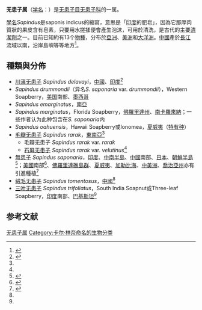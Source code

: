 {{Automatic taxobox
| image = Sapindus mukorossi2.jpg
| image_width = 240px
| image_caption = [[無患子|無患子]] ''Sapindus saponaria''
| taxon=Sapindus
| authority = [[L.|L.]], 1753
| type_species=[[无患子|无患子]]<br>''Sapindus saponaria''
| type_species_authority = L., 1753
| subdivision_ranks = [[种|种]]
| subdivision = 见本文
}}
'''无患子属'''（[[学名|学名]]：''{{lang|la|Sapindus}}''）是[[无患子目|无患子目]][[无患子科|无患子科]]的一属。

[[學名|學名]]''Sapindus''是saponis indicus的縮寫，意思是「[[印度|印度]]的肥皂」，因為它那厚肉質狀的果皮含有皂素，只要用水搓揉便會產生泡沫，可用於清洗，是古代的主要[[清潔劑|清潔劑]]之一。目前已知約有13个[[物種|物種]]，分布於[[亞洲|亞洲]]、[[美洲|美洲]]和[[大洋洲|大洋洲]]。[[中國|中國]]產於[[長江|長江]]流域以南，沿岸島嶼等等地方<ref name="cvh">{{cite book|editor=刘玉壶、罗献瑞|title=中国植物志 第47（1）卷|url=http://www.cvh.ac.cn/zhiwuzhi/47(1)/014.pdf|accessdate=2009年1月1日|edition=|series=|date=|year=|month=|publisher=科学出版社|location=|language=中文|isbn=|oclc=|doi=|id=|pages=14}}{{dead link|date=2018年3月 |bot=InternetArchiveBot |fix-attempted=yes }}</ref>。

==種類與分佈==
* [[川滇无患子|川滇无患子]] ''Sapindus delavayi''，[[中國|中國]]、[[印度|印度]]<ref name="cvh17">{{cite book|editor=刘玉壶、罗献瑞|title=中国植物志 第47（1）卷|url=http://www.cvh.ac.cn/zhiwuzhi/47(1)/017.pdf|accessdate=2009年1月1日|edition=|series=|date=|year=|month=|publisher=科学出版社|location=|language=中文|isbn=|oclc=|doi=|id=|pages=17}}{{dead link|date=2018年3月 |bot=InternetArchiveBot |fix-attempted=yes }}</ref>
* ''Sapindus drummondii''（异名''S. saponaria'' var. ''drummondii''），Western Soapberry，[[美国|美国]]南部、[[墨西哥|墨西哥]]
* ''Sapindus emarginatus''，[[南亞|南亞]]
* ''Sapindus marginatus''，Florida Soapberry，[[佛羅里達州|佛羅里達州]]、[[南卡羅來納|南卡羅來納]]；一些作者认为此种包含在''S. saponaria''内
* ''Sapindus oahuensis''，Hawaii Soapberry或Ionomea，[[夏威夷|夏威夷]]（[[特有种|特有种]]）
* [[毛瓣无患子|毛瓣无患子]] ''Sapindus rarak''，[[東南亞|東南亞]]<ref name="cvh15"/>
** 毛瓣无患子 ''Sapindus rarak'' var. ''rarak''
** [[石屏无患子|石屏无患子]] ''Sapindus rarak'' var. ''velutinus''<ref name="cvh15"/>
* [[無患子|無患子]] ''Sapindus saponaria''，[[印度|印度]]、[[中南半島|中南半島]]、[[中國|中國]]南部、[[日本|日本]]、[[朝鮮半島|朝鮮半島]]<ref name="cvh15">{{cite book|editor=刘玉壶、罗献瑞|title=中国植物志 第47（1）卷|url=http://www.cvh.ac.cn/zhiwuzhi/47(1)/015.pdf|accessdate=2009年1月1日|edition=|series=|date=|year=|month=|publisher=科学出版社|location=|language=中文|isbn=|oclc=|doi=|id=|pages=15}}{{dead link|date=2018年3月 |bot=InternetArchiveBot |fix-attempted=yes }}</ref>；[[美國|美國]]南部<ref>{{cite web|url=http://plants.usda.gov/java/profile?symbol=SASA4|title=''Sapindus saponaria'' L.|publisher=United States Department of Agriculture，Natural Resources Conservation Center|accessdate=2009年1月1日|archive-date=2012年11月9日|archive-url=https://web.archive.org/web/20121109093134/http://plants.usda.gov/java/profile?symbol=SASA4|dead-url=no}}</ref>、[[佛羅里達礁島群|佛羅里達礁島群]]、[[夏威夷|夏威夷]]、[[加勒比海|加勒比海]]、[[中美洲|中美洲]]、[[喬治亞州|喬治亞州]]亦有引進種植<ref>{{cite web|url=http://plants.usda.gov/java/profile?symbol=SAMU6|title=''Sapindus mukorossi'' Gaertn.|publisher=United States Department of Agriculture，Natural Resources Conservation Center|accessdate=2009年1月1日|archive-date=2013年5月6日|archive-url=https://web.archive.org/web/20130506152616/http://plants.usda.gov/java/profile?symbol=SAMU6|dead-url=no}}</ref>
* [[绒毛无患子|绒毛无患子]] ''Sapindus tomentosus''，[[中國|中國]]<ref name="cvh17"/>
* [[三叶无患子|三叶无患子]] ''Sapindus trifoliatus''，South India Soapnut或Three-leaf Soapberry，[[印度|印度]]南部、[[巴基斯坦|巴基斯坦]]<ref name="cvh15"/>

==参考文献==
{{reflist}}
{{Taxonbar|from=Q321451}}

[[Category:无患子属|]]
[[Category:卡尔·林奈命名的生物分类|Category:卡尔·林奈命名的生物分类]]